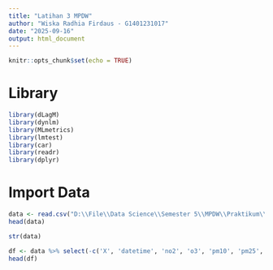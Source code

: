 ```yaml
---
title: "Latihan 3 MPDW"
author: "Wiska Radhia Firdaus - G1401231017"
date: "2025-09-16"
output: html_document
---
```


```r
knitr::opts_chunk$set(echo = TRUE)
```

# Library

```r
library(dLagM)
library(dynlm)
library(MLmetrics)
library(lmtest)
library(car)
library(readr)
library(dplyr)
```

# Import Data

```r
data <- read.csv("D:\\File\\Data Science\\Semester 5\\MPDW\\Praktikum\\Minggu 4\\NewDelhi_Air_quality.csv")
head(data)
```

```r
str(data)
```

```r
df <- data %>% select(-c('X', 'datetime', 'no2', 'o3', 'pm10', 'pm25', 'so2', 'timestamp_local', 'timestamp_utc', 'ts'))
head(df)
```






















